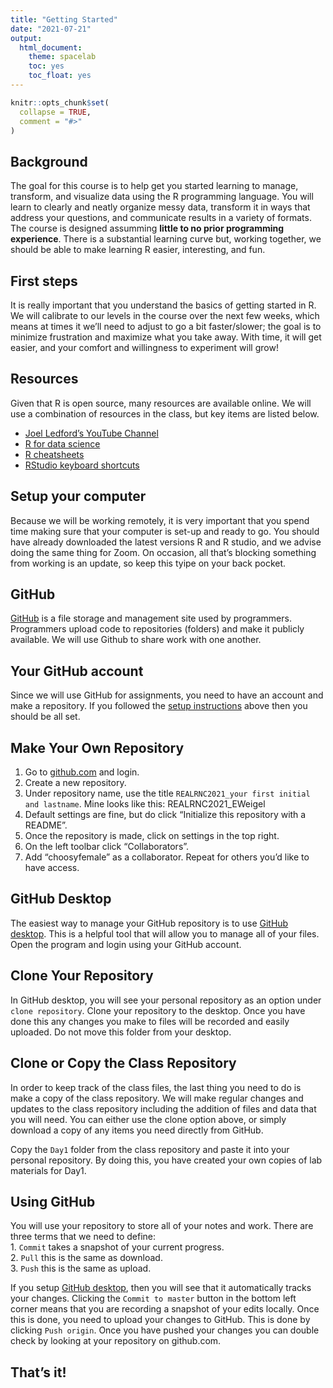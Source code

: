 ---
title: "Getting Started"
date: "2021-07-21"
output:
  html_document:
    theme: spacelab
    toc: yes
    toc_float: yes
---

```{r setup, include = FALSE}
knitr::opts_chunk$set(
  collapse = TRUE,
  comment = "#>"
)
```

## Background  
The goal for this course is to help get you started learning to manage, transform, and visualize data using the R programming language. You will learn to clearly and neatly organize messy data, transform it in ways that address your questions, and communicate results in a variety of formats. The course is designed assumming **little to no prior programming experience**. There is a substantial learning curve but, working together, we should be able to make learning R easier, interesting, and fun.  

## First steps  
It is really important that you understand the basics of getting started in R. We will calibrate to our levels in the course over the next few weeks, which means at times it we'll need to adjust to go a bit faster/slower; the goal is to minimize frustration and maximize what you take away. With time, it will get easier, and your comfort and willingness to experiment will grow!

## Resources  
Given that R is open source, many resources are available online. We will use a combination of resources in the class, but key items are listed below.  

- [Joel Ledford's YouTube Channel](https://www.youtube.com/channel/UCFX-MipGKF9jCEXaP-59BzQ)  
- [R for data science](https://r4ds.had.co.nz/)
- [R cheatsheets](https://www.rstudio.com/resources/cheatsheets/)
- [RStudio keyboard shortcuts](https://support.rstudio.com/hc/en-us/articles/200711853-Keyboard-Shortcuts)


## Setup your computer  
Because we will be working remotely, it is very important that you spend time making sure that your computer is set-up and ready to go. You should have already downloaded the latest versions R and R studio, and we advise doing the same thing for Zoom. On occasion, all that's blocking something from working is an update, so keep this tyipe on your back pocket.

## GitHub  
[GitHub](http://www.github.com) is a file storage and management site used by programmers. Programmers upload code to repositories (folders) and make it publicly available. We will use Github to share work with one another.

## Your GitHub account  
Since we will use GitHub for assignments, you need to have an account and make a repository. If you followed the [setup instructions](https://jmledford3115.github.io/datascibiol/setup.html) above then you should be all set. 


## Make Your Own Repository  
1. Go to [github.com](www.github.com) and login.  
2. Create a new repository.  
3. Under repository name, use the title `REALRNC2021_your first initial and lastname`. Mine looks like this: REALRNC2021_EWeigel
4. Default settings are fine, but do click "Initialize this repository with a README".    
5. Once the repository is made, click on settings in the top right.  
6. On the left toolbar click "Collaborators".  
7. Add "choosyfemale" as a collaborator. Repeat for others you'd like to have access.  

## GitHub Desktop  
The easiest way to manage your GitHub repository is to use [GitHub desktop](https://desktop.github.com/). This is a  helpful tool that will allow you to manage all of your files. Open the program and login using your GitHub account.  

## Clone Your Repository  
In GitHub desktop, you will see your personal repository as an option under `clone repository`. Clone your repository to the desktop. Once you have done this any changes you make to files will be recorded and easily uploaded. Do not move this folder from your desktop.  

## Clone or Copy the Class Repository
In order to keep track of the class files, the last thing you need to do is make a copy of the class repository. We will make regular changes and updates to the class repository including the addition of files and data that you will need. You can either use the clone option above, or simply download a copy of any items you need directly from GitHub.

Copy the `Day1` folder from the class repository and paste it into your personal repository. By doing this, you have created your own copies of lab materials for Day1.    

## Using GitHub  
You will use your repository to store all of your notes and work. There are three terms that we need to define:  
1. `Commit` takes a snapshot of your current progress.    
2. `Pull` this is the same as download.     
3. `Push` this is the same as upload.    

If you setup [GitHub desktop](https://desktop.github.com/), then you will see that it automatically tracks your changes. Clicking the `Commit to master` button in the bottom left corner means that you are recording a snapshot of your edits locally. Once this is done, you need to upload your changes to GitHub. This is done by clicking `Push origin`. Once you have pushed your changes you can double check by looking at your repository on github.com.    

## That's it! 
